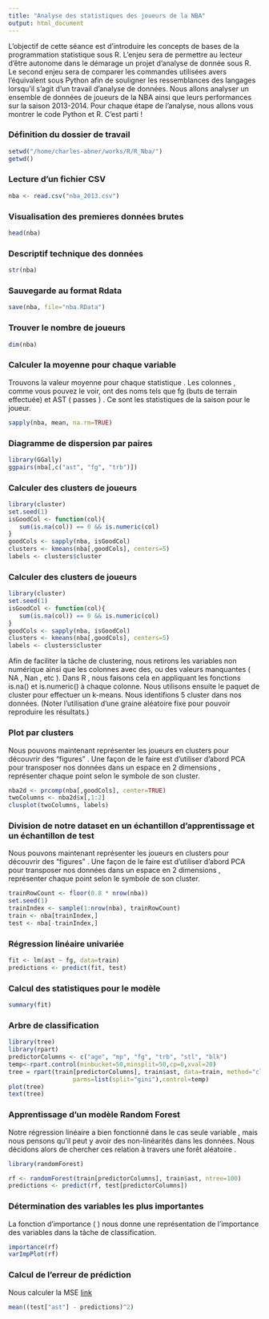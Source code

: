 ```yaml
---
title: "Analyse des statistiques des joueurs de la NBA"
output: html_document
---
```

L'objectif de cette séance est d'introduire les concepts de bases de la programmation statistique sous R. L'enjeu sera de permettre au lecteur d'être autonome dans le démarage un projet d'analyse de donnée sous R. Le second enjeu sera de comparer les commandes utilisées avers l'équivalent sous Python afin de souligner les ressemblances des langages lorsqu'il s'agit d'un travail d'analyse de données.
Nous allons analyser un ensemble de données de joueurs de la NBA ainsi que leurs performances sur la saison 2013-2014. Pour chaque étape de l'analyse, nous allons vous montrer le code Python et R. C'est parti ! 

### Définition du dossier de travail
```r
setwd("/home/charles-abner/works/R/R_Nba/")
getwd()
```


### Lecture d'un fichier CSV
```r
nba <- read.csv("nba_2013.csv")
```

### Visualisation des premieres données  brutes
```r
head(nba)
```

### Descriptif technique des données
```r
str(nba)
```

### Sauvegarde au format Rdata
```r
save(nba, file="nba.RData")
```
### Trouver le nombre de joueurs
```r
dim(nba)
```

### Calculer la moyenne pour chaque variable
Trouvons la valeur moyenne pour chaque statistique . Les colonnes , comme vous pouvez le voir, ont des noms tels que fg (buts de terrain effectuée) et AST ( passes ) . Ce sont les statistiques de la saison pour le joueur. 
```r
sapply(nba, mean, na.rm=TRUE)
```

### Diagramme de dispersion par paires
```r
library(GGally)
ggpairs(nba[,c("ast", "fg", "trb")])
```

### Calculer des clusters de joueurs
```r
library(cluster)
set.seed(1)
isGoodCol <- function(col){
   sum(is.na(col)) == 0 && is.numeric(col) 
}
goodCols <- sapply(nba, isGoodCol)
clusters <- kmeans(nba[,goodCols], centers=5)
labels <- clusters$cluster
```

### Calculer des clusters de joueurs
```r
library(cluster)
set.seed(1)
isGoodCol <- function(col){
   sum(is.na(col)) == 0 && is.numeric(col) 
}
goodCols <- sapply(nba, isGoodCol)
clusters <- kmeans(nba[,goodCols], centers=5)
labels <- clusters$cluster
```
Afin de faciliter la tâche de clustering, nous retirons les variables non numérique ainsi que les colonnes avec des, ou des valeurs manquantes ( NA , Nan , etc ). Dans R , nous faisons cela en appliquant les fonctions is.na() et is.numeric() à chaque colonne. Nous utilisons ensuite le paquet de cluster pour effectuer un k-means. Nous identifions 5 cluster dans nos données. (Noter l'utilisation d'une graine aléatoire fixe pour pouvoir reproduire les résultats.)

### Plot par clusters
Nous pouvons maintenant représenter les joueurs en clusters pour découvrir des "figures" . Une façon de le faire est d'utiliser d'abord PCA pour transposer nos données dans un espace en 2 dimensions , représenter chaque point selon le symbole de son cluster.

```r
nba2d <- prcomp(nba[,goodCols], center=TRUE)
twoColumns <- nba2d$x[,1:2]
clusplot(twoColumns, labels)
```

### Division de notre dataset en un échantillon d'apprentissage et un échantillon de test
Nous pouvons maintenant représenter les joueurs en clusters pour découvrir des "figures" . Une façon de le faire est d'utiliser d'abord PCA pour transposer nos données dans un espace en 2 dimensions , représenter chaque point selon le symbole de son cluster.

```r
trainRowCount <- floor(0.8 * nrow(nba))
set.seed(1)
trainIndex <- sample(1:nrow(nba), trainRowCount)
train <- nba[trainIndex,]
test <- nba[-trainIndex,]
```

### Régression linéaire univariée
```r
fit <- lm(ast ~ fg, data=train)
predictions <- predict(fit, test)
```


### Calcul des statistiques pour le modèle 
```r
summary(fit)
```

### Arbre de classification
```r
library(tree)
library(rpart)
predictorColumns <- c("age", "mp", "fg", "trb", "stl", "blk")
temp<-rpart.control(minbucket=50,minsplit=50,cp=0,xval=20)
tree = rpart(train[predictorColumns], train$ast, data=train, method="class",
                  parms=list(split="gini"),control=temp)
plot(tree)
text(tree)
```

### Apprentissage d'un modèle Random Forest
Notre régression linéaire a bien fonctionné dans le cas seule variable , mais nous pensons qu'il peut y avoir des non-linéarités dans les données. Nous décidons alors de chercher ces relation à travers une forêt aléatoire .

```r
library(randomForest)

rf <- randomForest(train[predictorColumns], train$ast, ntree=100)
predictions <- predict(rf, test[predictorColumns])
```

### Détermination des variables les plus importantes
La fonction d'importance ( ) nous donne une représentation de l'importance des variables dans la tâche de classification.

```r
importance(rf)
varImpPlot(rf)
```


### Calcul de l'erreur de prédiction
Nous calculer la MSE [link](https://en.wikipedia.org/wiki/Mean_squared_error)
```r
mean((test["ast"] - predictions)^2)
```



